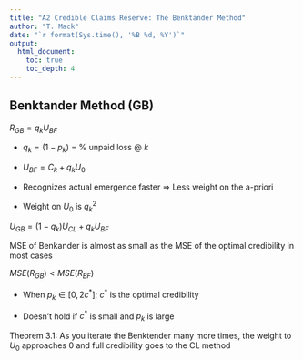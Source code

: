 ```yaml
---
title: "A2 Credible Claims Reserve: The Benktander Method"
author: "T. Mack"
date: "`r format(Sys.time(), '%B %d, %Y')`"
output: 
  html_document:
    toc: true
    toc_depth: 4
---
```


## Benktander Method (GB)

$R_{GB} = q_kU_{BF}$

* $q_k = (1 - p_k)$ = % unpaid loss @ $k$

* $U_{BF} = C_k + q_kU_0$

* Recognizes actual emergence faster $\Rightarrow$ Less weight on the a-priori

* Weight on $U_0$ is $q_k^2$

$U_{GB} = (1-q_k)U_{CL} + q_kU_{BF}$

MSE of Benkander is almost as small as the MSE of the optimal credibility in most cases

$MSE(R_{GB}) < MSE(R_{BF})$

* When $p_k \in [0, 2c^*]$; $c^*$ is the optimal credibility

* Doesn't hold if $c^*$ is small and $p_k$ is large

Theorem 3.1: As you iterate the Benktender many more times, the weight to $U_0$ approaches 0 and full credibility goes to the CL method
